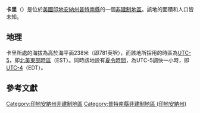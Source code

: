 {{noteTA
|G1=USState
|G2=地名
|G3=Unit
}}
{{Infobox settlement
|official_name            = 卡里
|native_name = Cary
|settlement_type          = [[非建制地區|非建制地區]]
|image_skyline            = 
|imagesize                = 
|pushpin_map              = USA Indiana
|pushpin_label            = 卡里
|pushpin_label_position   = top
|pushpin_map_caption      = 卡里在印地安納州的位置
|subdivision_type         = [[世界政區索引|國家]]
|subdivision_type1        = [[美国州份|州份]]
|subdivision_type2        = [[印地安納州行政区划|縣]]
|subdivision_name         = [[美国|美国]]
|subdivision_name1        = [[印地安納州|印地安納州]]
|subdivision_name2        = [[普特南縣_(印地安納州)|普特南縣]]
|elevation_ft             = 781
|elevation_m              = 238
|area_total_km2           = 
|area_total_sq_mi         = 
|area_land_km2            = 
|area_land_sq_mi          = 
|area_water_km2           = 
|area_water_sq_mi         = 
|population_as_of         = 2010
|population_footnotes     = 
|population_total         = 
|population_metro         = 
|population_density_km2   = auto
|population_density_sq_mi = auto
|timezone                 = [[北美东部时区|北美东部时区]]
|utc_offset               = -5
|coordinates              = {{coord|39|42|27|N|86|49|23|W|display=inline,title}}
| coor_pinpoint           = 
| coordinates_footnotes   = 
|timezone_DST             = EDT
|utc_offset_DST           = -4
|postal_code_type         = [[美國郵區編號|郵區編號]]
|postal_code              = 46135
|area_code                = {{link-en|电话区号765|Area code 765|765}}
|blank_name = [[地名信息系统|GNIS ID]]
|blank_info = 446679<ref name="GNIS">{{cite gnis|446679|Cary}}</ref>
}}
'''卡里'''（{{lang-en|Cary}}）是位於[[美國|美國]][[印地安納州|印地安納州]][[普特南縣_(印地安納州)|普特南縣]]的一個[[非建制地區|非建制地區]]。該地的面積和人口皆未知。

== 地理 ==
卡里所處的海拔為高於海平面238米（即781英呎），而該地所採用的時區為[[UTC-5|UTC-5]]，即[[北美東部時區|北美東部時區]]（EST）。同時該地設有[[夏令時間|夏令時間]]，為UTC-5調快一小時，即[[UTC-4|UTC-4]]（EDT）。

== 參考文獻 ==
{{reflist}}

{{普特南縣 (印地安納州)}}

{{DEFAULTSORT:Cary}}
[[Category:印地安納州非建制地區|Category:印地安納州非建制地區]]
[[Category:普特南縣非建制地區_(印地安納州)|Category:普特南縣非建制地區 (印地安納州)]]

{{Indiana-geo-stub}}